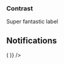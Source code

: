 
<PageTitle src="components/Form/Slider" title="Slider" />
<Subtitle />
<Description />
<Primary />
<ArgsTable story={PRIMARY_STORY} />
<Stories />

### Contrast

<Canvas contrast>
  <ThemeWrapper>
    <FormComponentDemo initialValue={75} property="value" type="slider">
      <Slider contrast valuePosition="right">
        Super fantastic label
      </Slider>
    </FormComponentDemo>
  </ThemeWrapper>
</Canvas>

## Notifications

<Canvas>
  <Looper
    list={['success', 'danger', 'warning', 'primary', 'neutral']}
    render={level => (
      <Rhythm grouped mb={4}>
        <FormComponentDemo initialValue="75" property="value" type="slider">
          <NotifiedSlider
            aria-label="Super fantastic label"
            level={level}
            notification={`This is an example ${level} notification.`}
            valuePosition="right"
            width="100%"
          />
        </FormComponentDemo>
      </Rhythm>
    )}
  />
</Canvas>

